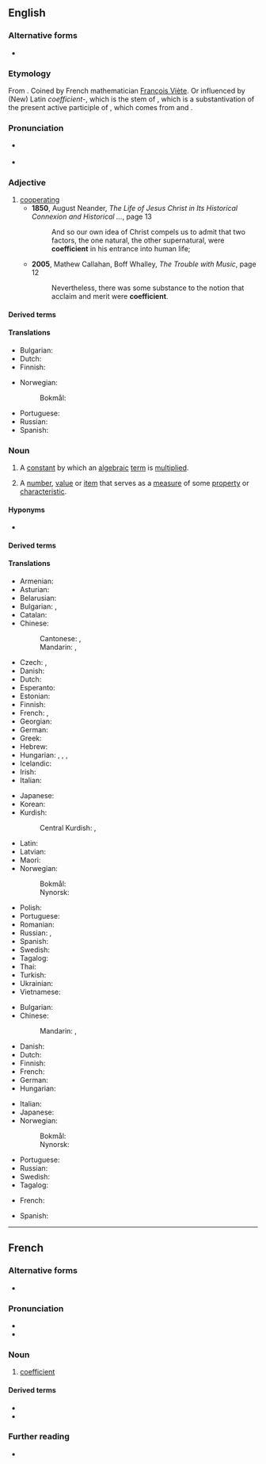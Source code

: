 {{also|coëfficient|coëfficiënt}}
==English==
{{wikipedia}}

===Alternative forms===
* {{l|en|coëfficient}}

===Etymology===
From {{etyl|fr|en}} {{m|fr|coefficient}}. Coined by French mathematician [[w:François Viète|François Viète]]. Or influenced by (New) Latin ''coefficient-'', which is the stem of {{m|la|coefficiens}}, which is a substantivation of the present active participle of {{m|la|coefficio}}, which comes from {{m|la|co-}} and {{m|la|efficio}}.

===Pronunciation===
* {{a|UK}} {{IPA|en|/ˌkəʊ.ɪˈfɪʃn̩t/|/ˌkəʊ.iˈfɪʃn̩t/}}
* {{rhymes|en|ɪʃənt|s=4}}

===Adjective===
{{en-adj}}

# [[cooperating]]
#* '''1850''', August Neander, ''The Life of Jesus Christ in Its Historical Connexion and Historical ...'', page 13
#*: And so our own idea of Christ compels us to admit that two factors, the one natural, the other supernatural, were '''coefficient''' in his entrance into human life;
#* '''2005''', Mathew Callahan, Boff Whalley, ''The Trouble with Music'', page 12
#*: Nevertheless, there was some substance to the notion that acclaim and merit were '''coefficient'''.

====Derived terms====
{{der4|en
|coefficiently
}}

====Translations====
{{trans-top|cooperating}}
* Bulgarian: {{t+|bg|съдействащ}}
* Dutch: {{t+|nl|behulpzaam}}
* Finnish: {{t|fi|myötävaikuttava}}
{{trans-mid}}
* Norwegian:
*: Bokmål: {{t|nb|samvirkende}}
* Portuguese: {{t+|pt|coeficiente}}
* Russian: {{t+|ru|содействующий}}
* Spanish: {{t+|es|coeficiente}}
{{trans-bottom}}

===Noun===
{{en-noun}}

# {{lb|en|mathematics}} A [[constant]] by which an [[algebraic]] [[term]] is [[multiply|multiplied]].
# A [[number]], [[value]] or [[item]] that serves as a [[measure]] of some [[property]] or [[characteristic]].

====Hyponyms====
* {{sense|a number, value or item that serves as a measure of some property or characteristic}} {{l|en|coefficient of friction}}

====Derived terms====
{{der4|en
|coefficientwise
|correlation coefficient
|coefficient matrix
|coefficient of friction
|coefficient of restitution
|Gini coefficient
}}

====Translations====
{{trans-top|algebraic constant}}
* Armenian: {{t+|hy|գործակից}}
* Asturian: {{t|ast|coeficiente|m}}
* Belarusian: {{t|be|каэфіцые́нт|m}}
* Bulgarian: {{t+|bg|фа́ктор|m}}, {{t|bg|коефицие́нт|m}}
* Catalan: {{t+|ca|coeficient|m}}
* Chinese:
*: Cantonese: {{t|yue|係數|sc=Hani}}, {{t|yue|系数|tr=hai6 sou3|sc=Hani}}
*: Mandarin: {{t+|cmn|係數|sc=Hani}}, {{t+|cmn|系数|tr=xìshù|sc=Hani}}
* Czech: {{t+|cs|koeficient|m}}, {{t|cs|součinitel|m}}
* Danish: {{t|da|koefficient|c}}
* Dutch: {{t+|nl|coëfficiënt|m}}
* Esperanto: {{t|eo|koeficiento}}
* Estonian: {{t|et|koefitsent}}
* Finnish: {{t+|fi|kerroin}}
* French: {{t+|fr|coefficient|m}}, {{t+|fr|facteur|m}}
* Georgian: {{t-needed|ka}}
* German: {{t+|de|Koeffizient|m}}
* Greek: {{t+|el|συντελεστής|m}}
* Hebrew: {{t-needed|he}}
* Hungarian: {{t+|hu|együttható}}, {{t+|hu|szorzó}}, {{t|hu|szorzótényező}}, {{t-check|hu|koefficiens}}
* Icelandic: {{t|is|stuðull|m}}
* Irish: {{t|ga|comhéifeacht|f}}
* Italian: {{t+|it|coefficiente|m}}
{{trans-mid}}
* Japanese: {{t+|ja|係数|tr=けいすう, keisū}}
* Korean: {{t+|ko|계수}}
* Kurdish:
*: Central Kurdish: {{t|ckb|ھاوکۆڵکە}}, {{t|ckb|فاکتەری ھاوبەش}}
* Latin: {{t+|la|coefficiēns}}
* Latvian: {{t|lv|koeficients|m}}
* Maori: {{t|mi|tauwhakarea}}
* Norwegian:
*: Bokmål: {{t|nb|koeffisient|m}}
*: Nynorsk: {{t|nn|koeffisient|m}}
* Polish: {{t+|pl|współczynnik|m}}
* Portuguese: {{t+|pt|coeficiente|m}}
* Romanian: {{t+|ro|coeficient|m}}
* Russian: {{t+|ru|коэффицие́нт|m}}, {{t+|ru|фа́ктор|m}}
* Spanish: {{t+|es|coeficiente|m}}
* Swedish: {{t+|sv|koefficient|c}}
* Tagalog: {{t|tl|katuwang}}
* Thai: {{t-needed|th}}
* Turkish: {{t+|tr|katsayı}}
* Ukrainian: {{t+|uk|коефіціє́нт|m}}
* Vietnamese: {{t+|vi|hệ số}}
{{trans-bottom}}

{{trans-top|measure of some property or characteristic}}
* Bulgarian: {{t|bg|коефицие́нт|m}}
* Chinese:
*: Mandarin: {{t+|cmn|係數|sc=Hani}}, {{t+|cmn|系数|tr=xìshù|sc=Hani}}
* Danish: {{t|da|koefficient|c}}
* Dutch: {{t+|nl|coëfficiënt|m}}
* Finnish: {{t+|fi|kerroin}}
* French: {{t+|fr|coefficient|m}}
* German: {{t+|de|Koeffizient|m}}
* Hungarian: {{t+|hu|együttható}}
{{trans-mid}}
* Italian: {{t+|it|coefficiente|m}}
* Japanese: {{t+|ja|係数|tr=けいすう, keisū}}
* Norwegian:
*: Bokmål: {{t|nb|koeffisient|m}}
*: Nynorsk: {{t|nn|koeffisient|m}}
* Portuguese: {{t+|pt|coeficiente|m}}
* Russian: {{t+|ru|коэффицие́нт|m}}
* Swedish: {{t+|sv|koefficient|c}}
* Tagalog: {{t|tl|katuwang}}
{{trans-bottom}}

{{checktrans-top}}
* French: {{t+check|fr|coefficient|m}}
{{trans-mid}}
* Spanish: {{t+check|es|coeficiente|m}}
{{trans-bottom}}

----

==French==

===Alternative forms===
* {{alt|en|coëfficient}}

===Pronunciation===
* {{fr-IPA|coéfficiant}}
* {{audio|fr|LL-Q150 (fra)-LoquaxFR-coefficient.wav|Audio}}

===Noun===
{{fr-noun|m}}

# [[#English|coefficient]]

====Derived terms====
* {{l|fr|coefficient d'erreur}}
* {{l|fr|coefficient de remplissage}}

===Further reading===
* {{R:TLFi}}